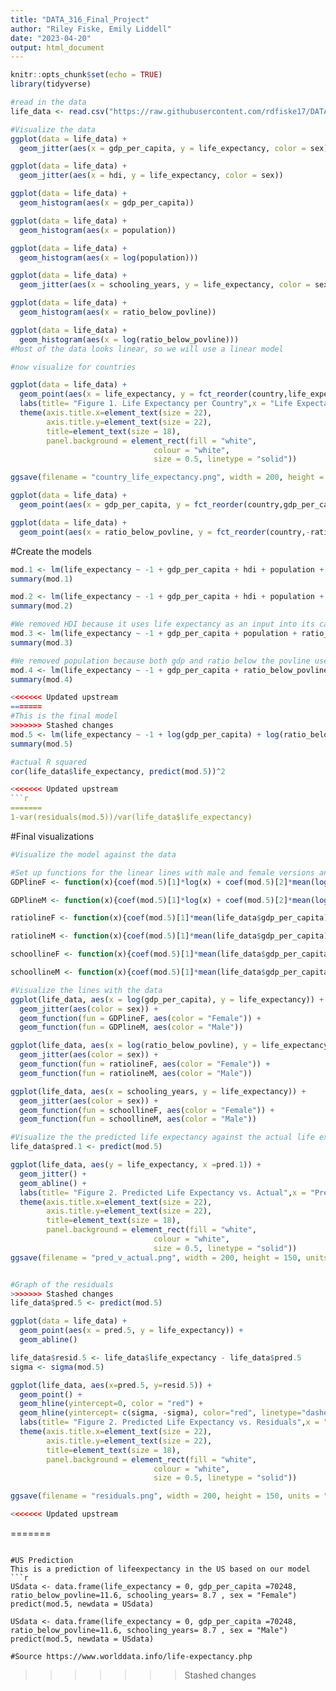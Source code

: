 ```yaml
---
title: "DATA_316_Final_Project"
author: "Riley Fiske, Emily Liddell"
date: "2023-04-20"
output: html_document
---
```


```r
knitr::opts_chunk$set(echo = TRUE)
library(tidyverse)
```

```r
#read in the data 
life_data <- read.csv("https://raw.githubusercontent.com/rdfiske17/DATA316FinalProject/main/Datasets/life_expectancy_data.csv")

#Visualize the data
ggplot(data = life_data) +
  geom_jitter(aes(x = gdp_per_capita, y = life_expectancy, color = sex))

ggplot(data = life_data) +
  geom_jitter(aes(x = hdi, y = life_expectancy, color = sex))

ggplot(data = life_data) +
  geom_histogram(aes(x = gdp_per_capita))

ggplot(data = life_data) +
  geom_histogram(aes(x = population))

ggplot(data = life_data) +
  geom_histogram(aes(x = log(population)))

ggplot(data = life_data) +
  geom_jitter(aes(x = schooling_years, y = life_expectancy, color = sex))

ggplot(data = life_data) +
  geom_histogram(aes(x = ratio_below_povline))

ggplot(data = life_data) +
  geom_histogram(aes(x = log(ratio_below_povline)))
#Most of the data looks linear, so we will use a linear model

#now visualize for countries

ggplot(data = life_data) +
  geom_point(aes(x = life_expectancy, y = fct_reorder(country,life_expectancy), color = sex)) +
  labs(title= "Figure 1. Life Expectancy per Country",x = "Life Expectancy", y = "Country")+
  theme(axis.title.x=element_text(size = 22),
        axis.title.y=element_text(size = 22),
        title=element_text(size = 18),
        panel.background = element_rect(fill = "white",
                                colour = "white",
                                size = 0.5, linetype = "solid"))

ggsave(filename = "country_life_expectancy.png", width = 200, height = 300, units = "mm", dpi = 700, limitsize = FALSE)

ggplot(data = life_data) +
  geom_point(aes(x = gdp_per_capita, y = fct_reorder(country,gdp_per_capita)))

ggplot(data = life_data) +
  geom_point(aes(x = ratio_below_povline, y = fct_reorder(country,-ratio_below_povline)))

```


#Create the models
```r

mod.1 <- lm(life_expectancy ~ -1 + gdp_per_capita + hdi + population + ratio_below_povline + schooling_years + as.factor(sex), data = life_data)
summary(mod.1)

mod.2 <- lm(life_expectancy ~ -1 + gdp_per_capita + hdi + population + ratio_below_povline + schooling_years, data = life_data)
summary(mod.2)

#We removed HDI because it uses life expectancy as an input into its calculation
mod.3 <- lm(life_expectancy ~ -1 + gdp_per_capita + population + ratio_below_povline + schooling_years + as.factor(sex), data = life_data)
summary(mod.3)

#We removed population because both gdp and ratio below the povline use population as a part of calculating them
mod.4 <- lm(life_expectancy ~ -1 + gdp_per_capita + ratio_below_povline + schooling_years + as.factor(sex), data = life_data)
summary(mod.4)

<<<<<<< Updated upstream
=======
#This is the final model
>>>>>>> Stashed changes
mod.5 <- lm(life_expectancy ~ -1 + log(gdp_per_capita) + log(ratio_below_povline + .01) + schooling_years + as.factor(sex), data = life_data)
summary(mod.5)

#actual R squared
cor(life_data$life_expectancy, predict(mod.5))^2

<<<<<<< Updated upstream
```r

=======
1-var(residuals(mod.5))/var(life_data$life_expectancy)

```


#Final visualizations
```r
#Visualize the model against the data

#Set up functions for the linear lines with male and female versions and everthing held constant except the variable of interest.
GDPlineF <- function(x){coef(mod.5)[1]*log(x) + coef(mod.5)[2]*mean(log(life_data$ratio_below_povline+0.01)) + coef(mod.5)[3]*mean(life_data$schooling_years) + coef(mod.5)[4]}

GDPlineM <- function(x){coef(mod.5)[1]*log(x) + coef(mod.5)[2]*mean(log(life_data$ratio_below_povline+0.01)) + coef(mod.5)[3]*mean(life_data$schooling_years) + coef(mod.5)[5]}

ratiolineF <- function(x){coef(mod.5)[1]*mean(life_data$gdp_per_capita) + coef(mod.5)[2]*log(x) + coef(mod.5)[3]*mean(life_data$schooling_years) + coef(mod.5)[4]}

ratiolineM <- function(x){coef(mod.5)[1]*mean(life_data$gdp_per_capita) + coef(mod.5)[2]*log(x) + coef(mod.5)[3]*mean(life_data$schooling_years) + coef(mod.5)[5]}

schoollineF <- function(x){coef(mod.5)[1]*mean(life_data$gdp_per_capita) + coef(mod.5)[2]*mean(log(life_data$ratio_below_povline+0.01)) + coef(mod.5)[3]*x + coef(mod.5)[4]}

schoollineM <- function(x){coef(mod.5)[1]*mean(life_data$gdp_per_capita) + coef(mod.5)[2]*mean(log(life_data$ratio_below_povline+0.01)) + coef(mod.5)[3]*x + coef(mod.5)[5]}

#Visualize the lines with the data
ggplot(life_data, aes(x = log(gdp_per_capita), y = life_expectancy)) +
  geom_jitter(aes(color = sex)) +
  geom_function(fun = GDPlineF, aes(color = "Female")) +
  geom_function(fun = GDPlineM, aes(color = "Male"))

ggplot(life_data, aes(x = log(ratio_below_povline), y = life_expectancy)) +
  geom_jitter(aes(color = sex)) +
  geom_function(fun = ratiolineF, aes(color = "Female")) +
  geom_function(fun = ratiolineM, aes(color = "Male"))

ggplot(life_data, aes(x = schooling_years, y = life_expectancy)) +
  geom_jitter(aes(color = sex)) +
  geom_function(fun = schoollineF, aes(color = "Female")) +
  geom_function(fun = schoollineM, aes(color = "Male"))

#Visualize the the predicted life expectancy against the actual life expectancies
life_data$pred.1 <- predict(mod.5)

ggplot(life_data, aes(y = life_expectancy, x =pred.1)) +
  geom_jitter() +
  geom_abline() +
  labs(title= "Figure 2. Predicted Life Expectancy vs. Actual",x = "Predicted Life Expectancy", y = "Actual")+
  theme(axis.title.x=element_text(size = 22),
        axis.title.y=element_text(size = 22),
        title=element_text(size = 18),
        panel.background = element_rect(fill = "white",
                                colour = "white",
                                size = 0.5, linetype = "solid"))
ggsave(filename = "pred_v_actual.png", width = 200, height = 150, units = "mm", dpi = 700, limitsize = FALSE)


#Graph of the residuals
>>>>>>> Stashed changes
life_data$pred.5 <- predict(mod.5)

ggplot(data = life_data) +
  geom_point(aes(x = pred.5, y = life_expectancy)) +
  geom_abline()

life_data$resid.5 <- life_data$life_expectancy - life_data$pred.5
sigma <- sigma(mod.5)

ggplot(life_data, aes(x=pred.5, y=resid.5)) +
  geom_point() +
  geom_hline(yintercept=0, color = "red") +
  geom_hline(yintercept= c(sigma, -sigma), color="red", linetype="dashed") +
  labs(title= "Figure 2. Predicted Life Expectancy vs. Residuals",x = "Predicted Life Expectancy", y = "Residuals")+
  theme(axis.title.x=element_text(size = 22),
        axis.title.y=element_text(size = 22),
        title=element_text(size = 18),
        panel.background = element_rect(fill = "white",
                                colour = "white",
                                size = 0.5, linetype = "solid"))

ggsave(filename = "residuals.png", width = 200, height = 150, units = "mm", dpi = 700, limitsize = FALSE)

<<<<<<< Updated upstream
```
=======
```

#US Prediction
This is a prediction of lifeexpectancy in the US based on our model
```r
USdata <- data.frame(life_expectancy = 0, gdp_per_capita =70248, ratio_below_povline=11.6, schooling_years= 8.7 , sex = "Female")
predict(mod.5, newdata = USdata)

USdata <- data.frame(life_expectancy = 0, gdp_per_capita =70248, ratio_below_povline=11.6, schooling_years= 8.7 , sex = "Male")
predict(mod.5, newdata = USdata)

#Source https://www.worlddata.info/life-expectancy.php
```


>>>>>>> Stashed changes
